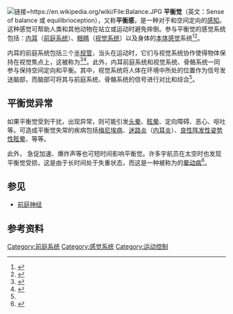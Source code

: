 {{Expand language|1=en|time=2021-03-01T06:34:59+00:00}}
[[File:Balance.JPG|链接=https://en.wikipedia.org/wiki/File:Balance.JPG]]
'''平衡觉'''（英文：Sense of balance 或 equilibrioception），又称'''平衡感'''，是一种对于{{WikidataLink|Q1530280}}和空间定向的[[感知|感知]]。这种感觉可帮助人类和其他动物在站立或运动时避免摔倒。参与平衡觉的感觉系统包括：[[內耳|内耳]]（[[前庭系统|前庭系统]]）、[[眼睛|眼睛]]（[[视觉系统|视觉系统]]）以及身体的[[本体感觉|本体感觉]]系统<ref name="wol">{{cite book|last1=Wolfe|first1=Jeremy|title=Sensation & perception|url=https://archive.org/details/sensationpercept0000unse_o8u3|last2=Kluender|first2=Keith|last3=Levi|first3=Dennis|year=2012|publisher=Sinauer Associates|isbn=978-0-87893-572-7|edition=3rd|page=[https://archive.org/details/sensationpercept0000unse_o8u3/page/7 7]}}</ref><ref name=":0">{{Cite book|chapter=|url=https://www.ncbi.nlm.nih.gov/books/NBK279394/|publisher=Institute for Quality and Efficiency in Health Care (IQWiG)|date=2017-09-07|language=en|first=National Center for Biotechnology|last=Information|first2=U. S. National Library of Medicine 8600 Rockville|last2=Pike|first3=Bethesda|last3=MD|first4=20894|last4=Usa|title=How does our sense of balance work?|access-date=2021-02-28|archive-date=2022-01-16|archive-url=https://web.archive.org/web/20220116234419/https://www.ncbi.nlm.nih.gov/books/NBK279394/|dead-url=no}}</ref>。

内耳的前庭系统包括三个[[半规管|半规管]]，当头在运动时，它们与视觉系统协作使得物体保持在视觉焦点上，这被称为{{link-en|前庭-眼球反射|Vestibulo–ocular reflex}}<ref>{{Cite book|chapter=Neuroanatomy, Vestibulo-ocular Reflex|title=StatPearls|url=http://www.ncbi.nlm.nih.gov/books/NBK545297/|publisher=StatPearls Publishing|date=2021|location=Treasure Island (FL)|pmid=31424881|first=Swathi|last=Somisetty|first2=Joe|last2=M Das}}</ref><ref>{{Cite web|title=Vestibulo-Ocular Reflex - an overview|url=https://www.sciencedirect.com/topics/neuroscience/vestibulo-ocular-reflex|accessdate=2021-02-28|work=|publisher=Science Direct|language=en|archive-date=2017-12-10|archive-url=https://web.archive.org/web/20171210135402/http://www.sciencedirect.com/topics/neuroscience/vestibulo-ocular-reflex|dead-url=no}}</ref>。此外，内耳前庭系统和视觉系统、骨骼系统一同参与保持空间定向和平衡。其中，视觉系统将人体在环境中所处的位置作为信号发送脑部，而脑部可将其与前庭系统、骨骼系统的信号进行对比和综合<ref name=":0" />。

== 平衡觉异常 ==
如果平衡觉受到干扰，出现异常，则可能引发[[头晕|头晕]]、[[眩暈_(醫學)|眩晕]]、定向障碍、恶心、呕吐等。可造成平衡觉失常的疾病包括[[梅尼埃病|梅尼埃病]]、[[迷路炎|迷路炎]]（[[内耳炎|内耳炎]]）、[[良性陣發性姿勢性眩暈|良性阵发性姿势性眩晕]]、{{link-en|上管开裂综合征|Superior canal dehiscence syndrome}}等等。

此外， 急促加速、爆炸声等也可短时间影响平衡觉。许多宇航员在太空时也发现平衡觉受损，这是由于长时间处于失重状态，而这是一种被称为{{link-en|空间适应综合症|Space adaptation syndrome}}的[[晕动病|晕动病]]<ref>{{Cite web|title=Space Motion Sickness (Space Adaptation)|url=https://humanresearchroadmap.nasa.gov/Evidence/medicalConditions/Space_Motion_Sickness_(Space_Adaptation).pdf|publisher=[[NASA|NASA]]|language=en|access-date=2021-02-28|archive-date=2021-08-02|archive-url=https://web.archive.org/web/20210802111145/https://humanresearchroadmap.nasa.gov/Evidence/medicalConditions/Space_Motion_Sickness_(Space_Adaptation).pdf|dead-url=no}}</ref>。

== 参见 ==
* [[前庭神经|前庭神经]]

== 参考资料 ==
{{reflist|30em}}

{{感觉系统}}
{{平衡}}
{{Authority control}}
 
[[Category:前庭系统|Category:前庭系统]]
[[Category:感觉系统|Category:感觉系统]]
[[Category:运动控制|Category:运动控制]]